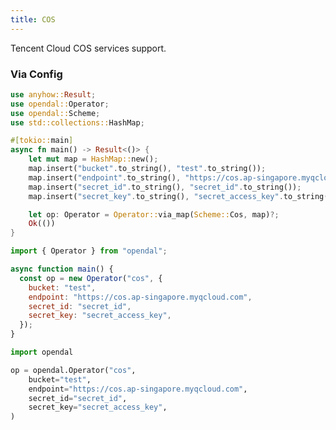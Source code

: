 ```yaml
---
title: COS
---
```


Tencent Cloud COS services support.


<Docs components={props.components} />

### Via Config


<Tabs>
  <TabItem value="rust" label="Rust" default>

```rust
use anyhow::Result;
use opendal::Operator;
use opendal::Scheme;
use std::collections::HashMap;

#[tokio::main]
async fn main() -> Result<()> {
    let mut map = HashMap::new();
    map.insert("bucket".to_string(), "test".to_string());
    map.insert("endpoint".to_string(), "https://cos.ap-singapore.myqcloud.com".to_string());
    map.insert("secret_id".to_string(), "secret_id".to_string());
    map.insert("secret_key".to_string(), "secret_access_key".to_string());

    let op: Operator = Operator::via_map(Scheme::Cos, map)?;
    Ok(())
}
```

  </TabItem>
  <TabItem value="node.js" label="Node.js">

```javascript
import { Operator } from "opendal";

async function main() {
  const op = new Operator("cos", {
    bucket: "test",
    endpoint: "https://cos.ap-singapore.myqcloud.com",
    secret_id: "secret_id",
    secret_key: "secret_access_key",
  });
}
```

  </TabItem>
  <TabItem value="python" label="Python">

```python
import opendal

op = opendal.Operator("cos",
    bucket="test",
    endpoint="https://cos.ap-singapore.myqcloud.com",
    secret_id="secret_id",
    secret_key="secret_access_key",
)
```

  </TabItem>
</Tabs>


